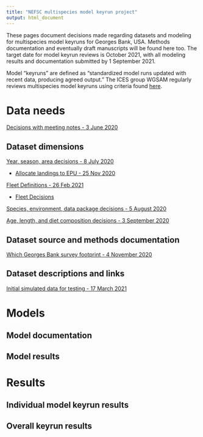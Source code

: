 ```yaml
---
title: "NEFSC multispecies model keyrun project"
output: html_document
---
```


 <!-- ADD LINKS BELOW, note, using the RMD link syntax will open the presentation in the same tab, which is annoying. Use the html with the "_blank" to fix that behavior -->

These pages document decisions made regarding datasets and modeling for multispecies model keyruns for Georges Bank, USA. Methods documentation and eventually draft manuscripts will be found here too. The target date for model keyrun reviews is October 2021, with all modeling results and documentation submitted by 1 September 2021.

Model "keyruns" are defined as "standardized model runs updated with recent data, producing agreed output." The ICES group WGSAM regularly reviews multispecies model keyruns using criteria found [here](https://ices-eg.github.io/wg_WGSAM/ReviewCriteria.html). 

# Data needs

<a href="https://noaa-edab.github.io/ms-keyrun/DataNeeds.html" target="_blank"> Decisions with meeting notes - 3 June 2020 </a>

## Dataset dimensions

<a href="https://noaa-edab.github.io/ms-keyrun/DatasetDimensions.html" target="_blank"> Year, season, area decisions - 8 July 2020 </a>

*   <a href="https://noaa-edab.github.io/ms-keyrun/allocateLandingsEPU.html" target="_blank"> Allocate landings to EPU - 25 Nov 2020 </a>

<a href="https://noaa-edab.github.io/ms-keyrun/GBFleetDefinitions.html" target="_blank"> Fleet Definitions - 26 Feb 2021 </a>

* <a href="https://noaa-edab.github.io/ms-keyrun/GBFleetDecisions.html" target="_blank"> Fleet Decisions </a>

<a href="https://noaa-edab.github.io/ms-keyrun/SpeciesEnvDat.html" target="_blank"> Species, environment, data package decisions - 5 August 2020 </a>

<a href="https://noaa-edab.github.io/ms-keyrun/CompsDat.html" target="_blank"> Age, length, and diet composition decisions - 3 September 2020 </a>


## Dataset source and methods documentation
<a href="https://noaa-edab.github.io/ms-keyrun/GBSurveySet.html" target="_blank"> Which Georges Bank survey footprint - 4 November 2020 </a>

## Dataset descriptions and links

<a href="https://noaa-edab.github.io/ms-keyrun/SimData.html" target="_blank"> Initial simulated data for testing - 17 March 2021 </a>

# Models

## Model documentation

## Model results

# Results

## Individual model keyrun results

## Overall keyrun results

